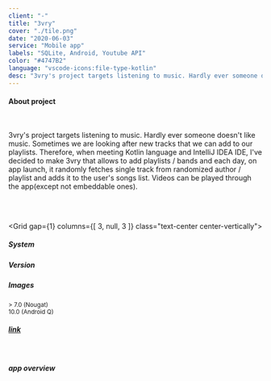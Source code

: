 ```yaml
---
client: "-"
title: "3vry"
cover: "./tile.png"
date: "2020-06-03"
service: "Mobile app"
labels: "SQLite, Android, Youtube API"
color: "#4747B2"
language: "vscode-icons:file-type-kotlin"
desc: "3vry's project targets listening to music. Hardly ever someone doesn't like music. Sometimes we are looking after new tracks that we can add to zour playlists. Therefore, when meeting Kotlin language and IntelliJ IDEA IDE, I've decided to make 3vry that allows to add playlists / bands and each day, on app launch, it randomly fetches single track from randomized author / playlist and adds it to the user's songs list. Videos can be played through the app(except not embeddable ones)."
---
```



<h4>About project</h4>

<br/>

<p class="text-justify">
  3vry's project targets listening to music. Hardly ever someone doesn't like music. Sometimes we are looking after new tracks that we can add to our playlists. Therefore, when meeting Kotlin language and IntelliJ IDEA IDE, I've decided to make 3vry that allows to add playlists / bands and each day, on app launch, it randomly fetches single track from randomized author / playlist and adds it to the user's songs list. Videos can be played through the app(except not embeddable ones).
</p>

<br/>
<br/>

<Grid
  gap={1}
  columns={[ 3, null, 3 ]}
  class="text-center center-vertically">
  <Box><h5>System</h5></Box>
  <Box><h5>Version</h5></Box>
  <Box><h5>Images</h5></Box>
  <Box><span class="iconify android-icon" data-icon="logos:android-icon" data-inline="false" style="margin-top: 9%;"></span></Box>
  <Box><small>&gt; 7.0 (Nougat) <br/> 10.0 (Android Q)</small></Box>
  <Box><h5><a href="https://github.com/trolit/3vry#screens" target="_blank">link</a></h5></Box>
</Grid>

<br/>

<Paper elevation={3}>
  <h5 class="p-1">app overview</h5>
  <YouTube youTubeId="ZJ2wglKpu5M" />
</Paper>

<Arrow/>

<GitHubButton url="https://github.com/trolit/3vry#readme"/>